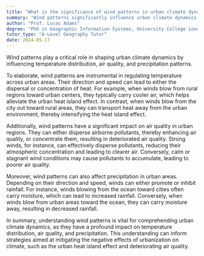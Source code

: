 ```yaml
---
title: "What is the significance of wind patterns in urban climate dynamics?"
summary: "Wind patterns significantly influence urban climate dynamics by affecting temperature distribution, air quality, and precipitation patterns."
author: "Prof. Lucas Adams"
degree: "PhD in Geographic Information Systems, University College London"
tutor_type: "A-Level Geography Tutor"
date: 2024-05-17
---
```


Wind patterns play a critical role in shaping urban climate dynamics by influencing temperature distribution, air quality, and precipitation patterns.

To elaborate, wind patterns are instrumental in regulating temperature across urban areas. Their direction and speed can lead to either the dispersal or concentration of heat. For example, when winds blow from rural regions toward urban centers, they typically carry cooler air, which helps alleviate the urban heat island effect. In contrast, when winds blow from the city out toward rural areas, they can transport heat away from the urban environment, thereby intensifying the heat island effect.

Additionally, wind patterns have a significant impact on air quality in urban regions. They can either disperse airborne pollutants, thereby enhancing air quality, or concentrate them, resulting in deteriorated air quality. Strong winds, for instance, can effectively disperse pollutants, reducing their atmospheric concentration and leading to clearer air. Conversely, calm or stagnant wind conditions may cause pollutants to accumulate, leading to poorer air quality.

Moreover, wind patterns can also affect precipitation in urban areas. Depending on their direction and speed, winds can either promote or inhibit rainfall. For instance, winds blowing from the ocean toward cities often carry moisture, which can lead to increased rainfall. Conversely, when winds blow from urban areas toward the ocean, they can carry moisture away, resulting in decreased rainfall.

In summary, understanding wind patterns is vital for comprehending urban climate dynamics, as they have a profound impact on temperature distribution, air quality, and precipitation. This understanding can inform strategies aimed at mitigating the negative effects of urbanization on climate, such as the urban heat island effect and deteriorating air quality.
    